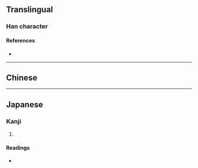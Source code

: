 {{character info/new}}
==Translingual==

===Han character===
{{Han char|rn=9|rad=人|as=10|sn=12|four=|canj=OCIM|ids=⿰亻翁}}

====References====
* {{Han ref|kx=0113.290|dkj=00974|dj=0242.020|hdz=10204.030|uh=509F|ud=20639}}

----

==Chinese==
{{zh-see|慃|a}}

----

==Japanese==

===Kanji===
{{ja-kanji|grade=|rs=人10}}

# {{rfdef|ja|sort=人10}}

====Readings====
* {{ja-readings|on=[[おう]] (ō)|kun=[[もとる]] (motoru)}}